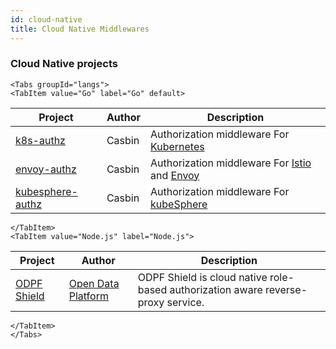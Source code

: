 ```yaml
---
id: cloud-native
title: Cloud Native Middlewares
---
```




### Cloud Native projects

```mdx-code-block
<Tabs groupId="langs">
<TabItem value="Go" label="Go" default>
```

Project | Author | Description
---- | ---- | ----
[k8s-authz](https://github.com/casbin/k8s-authz) | Casbin | Authorization middleware For [Kubernetes](https://kubernetes.io/)
[envoy-authz](https://github.com/casbin/envoy-authz) | Casbin | Authorization middleware For [Istio](https://istio.io/) and [Envoy](https://envoyproxy.io/)
[kubesphere-authz](https://github.com/casbin/kubesphere-authz) | Casbin | Authorization middleware For [kubeSphere](https://kubesphere.io/)

```mdx-code-block
</TabItem>
<TabItem value="Node.js" label="Node.js">
```

Project | Author | Description
---- | ---- | ----
[ODPF Shield](https://github.com/odpf/shield) | [Open Data Platform](https://github.com/odpf) | ODPF Shield is cloud native role-based authorization aware reverse-proxy service. 

```mdx-code-block
</TabItem>
</Tabs>
```
